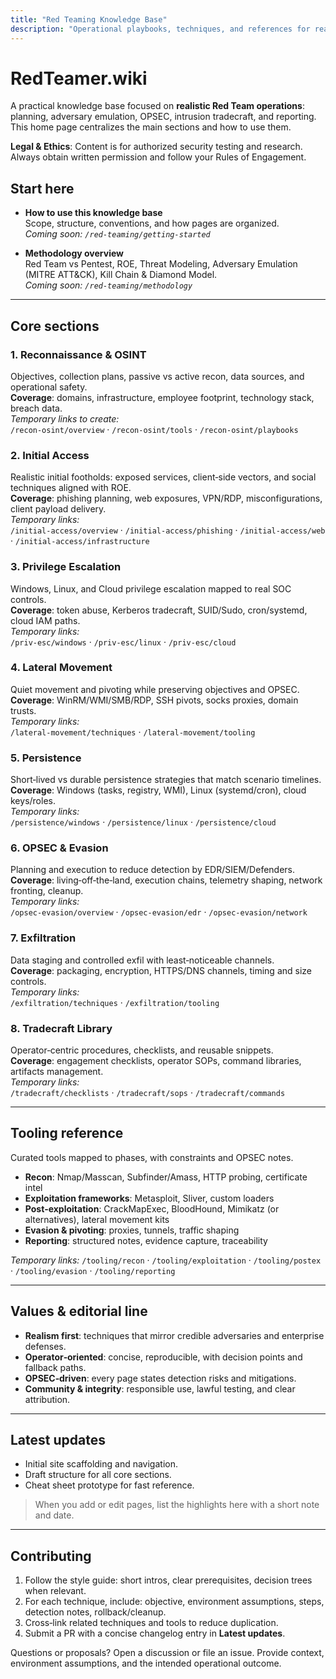 ```yaml
---
title: "Red Teaming Knowledge Base"
description: "Operational playbooks, techniques, and references for realistic Red Team operations."
---
```


# RedTeamer.wiki

A practical knowledge base focused on **realistic Red Team operations**: planning, adversary emulation, OPSEC, intrusion tradecraft, and reporting.  
This home page centralizes the main sections and how to use them.

<Callout type="warning">
<strong>Legal & Ethics</strong>: Content is for authorized security testing and research. Always obtain written permission and follow your Rules of Engagement.
</Callout>

## Start here

- **How to use this knowledge base**  
  Scope, structure, conventions, and how pages are organized.  
  _Coming soon: `/red-teaming/getting-started`_

- **Methodology overview**  
  Red Team vs Pentest, ROE, Threat Modeling, Adversary Emulation (MITRE ATT&CK), Kill Chain & Diamond Model.  
  _Coming soon: `/red-teaming/methodology`_

---

## Core sections

### 1. Reconnaissance & OSINT
Objectives, collection plans, passive vs active recon, data sources, and operational safety.  
**Coverage**: domains, infrastructure, employee footprint, technology stack, breach data.  
_Temporary links to create:_  
`/recon-osint/overview` · `/recon-osint/tools` · `/recon-osint/playbooks`

### 2. Initial Access
Realistic initial footholds: exposed services, client‑side vectors, and social techniques aligned with ROE.  
**Coverage**: phishing planning, web exposures, VPN/RDP, misconfigurations, client payload delivery.  
_Temporary links:_  
`/initial-access/overview` · `/initial-access/phishing` · `/initial-access/web` · `/initial-access/infrastructure`

### 3. Privilege Escalation
Windows, Linux, and Cloud privilege escalation mapped to real SOC controls.  
**Coverage**: token abuse, Kerberos tradecraft, SUID/Sudo, cron/systemd, cloud IAM paths.  
_Temporary links:_  
`/priv-esc/windows` · `/priv-esc/linux` · `/priv-esc/cloud`

### 4. Lateral Movement
Quiet movement and pivoting while preserving objectives and OPSEC.  
**Coverage**: WinRM/WMI/SMB/RDP, SSH pivots, socks proxies, domain trusts.  
_Temporary links:_  
`/lateral-movement/techniques` · `/lateral-movement/tooling`

### 5. Persistence
Short‑lived vs durable persistence strategies that match scenario timelines.  
**Coverage**: Windows (tasks, registry, WMI), Linux (systemd/cron), cloud keys/roles.  
_Temporary links:_  
`/persistence/windows` · `/persistence/linux` · `/persistence/cloud`

### 6. OPSEC & Evasion
Planning and execution to reduce detection by EDR/SIEM/Defenders.  
**Coverage**: living‑off‑the‑land, execution chains, telemetry shaping, network fronting, cleanup.  
_Temporary links:_  
`/opsec-evasion/overview` · `/opsec-evasion/edr` · `/opsec-evasion/network`

### 7. Exfiltration
Data staging and controlled exfil with least‑noticeable channels.  
**Coverage**: packaging, encryption, HTTPS/DNS channels, timing and size controls.  
_Temporary links:_  
`/exfiltration/techniques` · `/exfiltration/tooling`

### 8. Tradecraft Library
Operator‑centric procedures, checklists, and reusable snippets.  
**Coverage**: engagement checklists, operator SOPs, command libraries, artifacts management.  
_Temporary links:_  
`/tradecraft/checklists` · `/tradecraft/sops` · `/tradecraft/commands`

---

## Tooling reference

Curated tools mapped to phases, with constraints and OPSEC notes.

- **Recon**: Nmap/Masscan, Subfinder/Amass, HTTP probing, certificate intel  
- **Exploitation frameworks**: Metasploit, Sliver, custom loaders  
- **Post‑exploitation**: CrackMapExec, BloodHound, Mimikatz (or alternatives), lateral movement kits  
- **Evasion & pivoting**: proxies, tunnels, traffic shaping  
- **Reporting**: structured notes, evidence capture, traceability

_Temporary links:_ `/tooling/recon` · `/tooling/exploitation` · `/tooling/postex` · `/tooling/evasion` · `/tooling/reporting`

---

## Values & editorial line

- **Realism first**: techniques that mirror credible adversaries and enterprise defenses.  
- **Operator‑oriented**: concise, reproducible, with decision points and fallback paths.  
- **OPSEC‑driven**: every page states detection risks and mitigations.  
- **Community & integrity**: responsible use, lawful testing, and clear attribution.

---

## Latest updates

- Initial site scaffolding and navigation.  
- Draft structure for all core sections.  
- Cheat sheet prototype for fast reference.

> When you add or edit pages, list the highlights here with a short note and date.

---

## Contributing

1. Follow the style guide: short intros, clear prerequisites, decision trees when relevant.  
2. For each technique, include: objective, environment assumptions, steps, detection notes, rollback/cleanup.  
3. Cross‑link related techniques and tools to reduce duplication.  
4. Submit a PR with a concise changelog entry in **Latest updates**.

<Callout type="info">
Questions or proposals? Open a discussion or file an issue. Provide context, environment assumptions, and the intended operational outcome.
</Callout>
